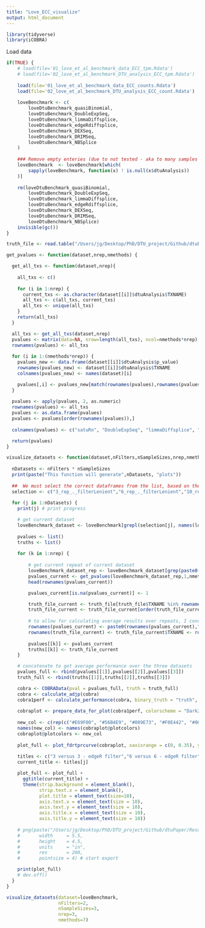 ```yaml
---
title: "Love_ECC_visualize"
output: html_document
---
```


```r
library(tidyverse)
library(iCOBRA)
```

Load data

```r
if(TRUE) {
    # load(file='01_love_et_al_benchmark_data_ECC_tpm.Rdata')
    # load(file='02_love_et_al_benchmark_DTU_analysis_ECC_tpm.Rdata')
    
    load(file='01_love_et_al_benchmark_data_ECC_counts.Rdata')
    load(file='02_love_et_al_benchmark_DTU_analysis_ECC_count.Rdata')
  
    loveBenchmark <- c(
        loveDtuBenchmark_quasiBinomial,
        loveDtuBenchmark_DoubleExpSeq,
        loveDtuBenchmark_limmaDiffsplice,
        loveDtuBenchmark_edgeRdiffsplice,
        loveDtuBenchmark_DEXSeq,
        loveDtuBenchmark_DRIMSeq,
        loveDtuBenchmark_NBSplice
    )
    
    ### Remove empty enteries (due to not tested - aka to many samples for reasonable runtime)
    loveBenchmark  <- loveBenchmark[which(
        sapply(loveBenchmark, function(x) ! is.null(x$dtuAnalysis))
    )]
    
    rm(loveDtuBenchmark_quasiBinomial,
        loveDtuBenchmark_DoubleExpSeq,
        loveDtuBenchmark_limmaDiffsplice,
        loveDtuBenchmark_edgeRdiffsplice,
        loveDtuBenchmark_DEXSeq,
        loveDtuBenchmark_DRIMSeq,
        loveDtuBenchmark_NBSplice)
    invisible(gc())
}

truth_file <- read.table("/Users/jg/Desktop/PhD/DTU_project/Github/dtuPaper/Data/Love_data/truth_Love.txt")
```

```r
get_pvalues <- function(dataset,nrep,nmethods) {

  get_all_txs <- function(dataset,nrep){
  
    all_txs <- c()
 
    for (i in 1:nrep) {
      current_txs <- as.character(dataset[[i]]$dtuAnalysis$TXNAME)
      all_txs <- c(all_txs, current_txs)
      all_txs <- unique(all_txs)
    }
    return(all_txs)
  }

  all_txs <- get_all_txs(dataset,nrep)
  pvalues <- matrix(data=NA, nrow=length(all_txs), ncol=nmethods*nrep)
  rownames(pvalues) <- all_txs
  
  for (i in 1:(nmethods*nrep)) {
    pvalues_new <- data.frame(dataset[[i]]$dtuAnalysis$p_value)
    rownames(pvalues_new) <- dataset[[i]]$dtuAnalysis$TXNAME
    colnames(pvalues_new) <- names(dataset)[i]

    pvalues[,i] <- pvalues_new[match(rownames(pvalues),rownames(pvalues_new)),1]
  }
  
  pvalues <- apply(pvalues, 2, as.numeric)
  rownames(pvalues) <- all_txs
  pvalues <- as.data.frame(pvalues)
  pvalues <- pvalues[order(rownames(pvalues)),]
  
  colnames(pvalues) <- c("satuRn", "DoubleExpSeq", "limmaDiffsplice", "edgeRDiffsplice", "DEXSeq", "DRIMSeq", "NBSplice")

  return(pvalues)
}
```

```r
visualize_datasets <- function(dataset,nFilters,nSampleSizes,nrep,nmethods) {
  
  nDatasets <- nFilters * nSampleSizes
  print(paste("This function will generate",nDatasets, "plots"))
  
  ##  We must select the correct dataframes from the list, based on the list names
  selection <- c("3_rep_._filterLenient","6_rep_._filterLenient","10_rep_._filterLenient","3_rep_._filterStringent","6_rep_._filterStringent","10_rep_._filterStringent")
  
  for (j in 1:nDatasets) {
    print(j) # print progress

    # get current dataset
    loveBenchmark_dataset <- loveBenchmark[grepl(selection[j], names(loveBenchmark))]
    
    pvalues <- list()
    truths <- list()
    
    for (k in 1:nrep) {
        
        # get current repeat of current dataset
        loveBenchmark_dataset_rep <- loveBenchmark_dataset[grep(paste0("rep_",k,"_fil"),names(loveBenchmark_dataset))]
        pvalues_current <- get_pvalues(loveBenchmark_dataset_rep,1,nmethods)
        head(rownames(pvalues_current))

        pvalues_current[is.na(pvalues_current)] <- 1

        truth_file_current <- truth_file[truth_file$TXNAME %in% rownames(pvalues_current),]
        truth_file_current <- truth_file_current[order(truth_file_current$TXNAME),]
        
        # to allow for calculating average results over repeats, I concatenate thte results over repeats, which requires non-identical rownames
        rownames(pvalues_current) <- paste0(rownames(pvalues_current),"_",k)
        rownames(truth_file_current) <- truth_file_current$TXNAME <- rownames(pvalues_current)
        
        pvalues[[k]] <- pvalues_current
        truths[[k]] <- truth_file_current
    }

    # concatenate to get average performance over the three datasets
    pvalues_full <- rbind(pvalues[[1]],pvalues[[2]],pvalues[[3]])
    truth_full <- rbind(truths[[1]],truths[[2]],truths[[3]]) 

    cobra <- COBRAData(pval = pvalues_full, truth = truth_full)
    cobra <- calculate_adjp(cobra)
    cobra1perf <- calculate_performance(cobra, binary_truth = "truth", cont_truth = "none", splv = "none", aspects = c("fdrtpr", "fdrtprcurve", "overlap"))
    
    cobraplot <- prepare_data_for_plot(cobra1perf, colorscheme = "Dark2", facetted = TRUE)
    
    new_col <- c(rep(c("#E69F00", "#56B4E9", "#009E73", "#F0E442", "#0072B2", "#D55E00", "black", "#999999"),4),rep("white",16))
    names(new_col) <- names(cobraplot@plotcolors)
    cobraplot@plotcolors <- new_col
  
    plot_full <- plot_fdrtprcurve(cobraplot, xaxisrange = c(0, 0.35), yaxisrange = c(0,0.85))
    
    titles <- c("3 versus 3 - edgeR filter","6 versus 6 - edgeR filter","10 versus 10 - edgeR filter","3 versus 3 - DRIMSeq filter","6 versus 6 - DRIMSeq filter","10 versus 10 - DRIMSeq filter")
    current_title <- titles[j]

    plot_full <- plot_full + 
      ggtitle(current_title) +
      theme(strip.background = element_blank(),
            strip.text.x = element_blank(),
            plot.title = element_text(size=10),
            axis.text.x = element_text(size = 10),
            axis.text.y = element_text(size = 10),
            axis.title.x = element_text(size = 10),
            axis.title.y = element_text(size = 10))
    
    # png(paste("/Users/jg/Desktop/PhD/DTU_project/Github/dtuPaper/Results/Love_ECC_benchmark/plot_icobra_tpm_", j, ".png", sep = ""),
    #       width     = 5.5,
    #       height    = 4.5,
    #       units     = "in",
    #       res       = 200,
    #       pointsize = 4) # start export

    print(plot_full)
    # dev.off()
  }
}
```

```r
visualize_datasets(dataset=loveBenchmark,
                   nFilters=2,
                   nSampleSizes=3,
                   nrep=3,
                   nmethods=7)
```
